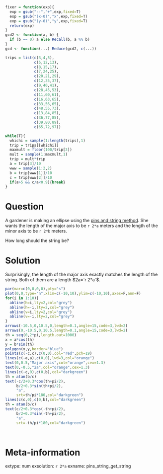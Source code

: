 ```r
fixer = function(exp){
  exp = gsub("--","+",exp,fixed=T)
  exp = gsub("(x-0)","x",exp,fixed=T)
  exp = gsub("(y-0)","y",exp,fixed=T)
  return(exp)
}
gcd2 <- function(a, b) {
  if (b == 0) a else Recall(b, a %% b)
}
gcd <- function(...) Reduce(gcd2, c(...))

trips = list(c(3,4,5),
             c(5,12,13),
             c(8,15,17),
             c(7,24,25),
             c(20,21,29),
             c(12,35,37),
             c(9,40,41),
             c(28,45,53),
             c(11,60,61),
             c(16,63,65),
             c(33,56,65),
             c(48,55,73),
             c(13,84,85),
             c(36,77,85),
             c(39,80,89),
             c(65,72,97))

while(T){
  whichi = sample(1:length(trips),1)
  trip = trips[[whichi]]
  maxmult = floor(100/trip[3])
  mult = sample(1:maxmult,1)
  trip = mult*trip
  a = trip[3]/10
  www = sample(1:2,2)
  b = trip[www[1]]/10
  c = trip[www[2]]/10
  if(a>5 && c/a<0.9){break}
}

```

Question
========

A gardener is making an ellipse using the [pins and string method](https://en.wikipedia.org/wiki/Ellipse#Pins-and-string_method). She wants the length of the major axis to be `r 2*a` meters and the length of the minor axis to be `r 2*b` meters.

How long should the string be?


Solution
========


Surprisingly, the length of the major axis exactly matches the length of the string. Both of them are a length $2a=`r 2*a`$.

```r
par(mar=c(0,0,0,0),pty="s")
plot(0,0,type="n",xlim=c(-10,10),ylim=c(-10,10),axes=F,ann=F)
for(i in 1:10){
  abline(h=i,lty=2,col="grey")
  abline(h=-i,lty=2,col="grey")
  abline(v=i,lty=2,col="grey")
  abline(v=-i,lty=2,col="grey")
}
arrows(-10.5,0,10.5,0,length=0.1,angle=15,code=3,lwd=2)
arrows(0,-10.5,0,10.5,length=0.1,angle=15,code=3,lwd=2)
th = seq(0,2*pi,length.out=1000)
x = a*cos(th)
y = b*sin(th)
polygon(x,y,border="blue")
points(c(-c,c),c(0,0),col="red",pch=19)
lines(c(-a,a),c(0,0),lwd=3,col="orange")
text(0,0.5,"Major axis",col="orange",cex=1.3)
text(0,-0.5,"2a",col="orange",cex=1.3)
lines(c(-c,0),c(0,b),col="darkgreen")
th = atan(b/c)
text(-c/2+0.3*cos(th+pi/2),
     b/2+0.3*sin(th+pi/2),
     "a",
     srt=th/pi*180,col="darkgreen")
lines(c(c,0),c(0,b),col="darkgreen")
th = atan(b/c)
text(c/2+0.3*cos(-th+pi/2),
     b/2+0.3*sin(-th+pi/2),
     "a",
     srt=-th/pi*180,col="darkgreen")
```
\



Meta-information
============
extype: num
exsolution: `r 2*a`
exname: pins_string_get_string
